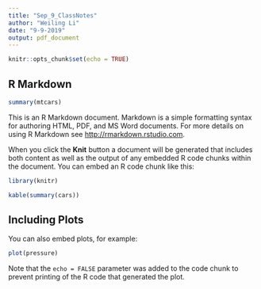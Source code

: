 ```yaml
---
title: "Sep_9_ClassNotes"
author: "Weiling Li"
date: "9-9-2019"
output: pdf_document
---
```


```r
knitr::opts_chunk$set(echo = TRUE)
```

## R Markdown
```R
summary(mtcars)

```
This is an R Markdown document. Markdown is a simple formatting syntax for authoring HTML, PDF, and MS Word documents. For more details on using R Markdown see <http://rmarkdown.rstudio.com>.

When you click the **Knit** button a document will be generated that includes both content as well as the output of any embedded R code chunks within the document. You can embed an R code chunk like this:

```r
library(knitr)

kable(summary(cars))
```

## Including Plots

You can also embed plots, for example:

```r
plot(pressure)
```

Note that the `echo = FALSE` parameter was added to the code chunk to prevent printing of the R code that generated the plot.

